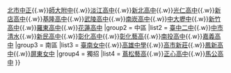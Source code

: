 {{Navbox
|name    = 臺灣高中音樂藝術才能班
|title   = {{flagicon|ROC}} 臺灣高級中等學校音樂藝術才能班
|state   = {{{state<includeonly>|autocollapse</includeonly>}}}
|titlestyle = background-color:#FA8000; color:#FFFFFF
|groupstyle = background-color:#FFC991; 
|group1  = 北區
|list1   = [[臺北市立復興高級中學|北市復興]]{{.w}}[[臺北市立中正高級中學|北市中正]]{{.w}}[[國立臺灣師範大學附屬高級中學|師大附中]]{{.w}}[[新北市私立淡江高級中學|淡江高中]]{{.w}}[[新北市立新北高級中學|新北高中]]{{.w}}[[新北市私立光仁高級中學|光仁高中]]{{.w}}[[新北市立新店高級中學|新店高中]]{{.w}}[[國立基隆高級中學|基隆高中]]{{.w}}[[桃園市立武陵高級中等學校|武陵高中]]{{.w}}[[桃園市立南崁高級中等學校|南崁高中]]{{.w}}[[國立中央大學附屬中壢高級中學|中大壢中]]{{.w}}[[國立新竹高級中學|新竹高中]]{{.w}}[[國立羅東高級中學|羅東高中]]{{.w}}[[國立花蓮高級中學|花蓮高中]]
|group2  = 中區
|list2   = [[臺中市立臺中第二高級中等學校|臺中二中]]{{.w}}[[臺中市立清水高級中等學校|中市清水]]{{.w}}[[臺中市私立新民高級中學|新民高中]]{{.w}}[[國立彰化高級中學|彰化高中]]{{.w}}[[彰化藝術高中|彰化藝高]]{{.w}}[[國立南投高級中學|南投高中]]{{.w}}[[國立嘉義高級中學|嘉義高中]]
|group3  = 南區
|list3   = [[國立臺南女子高級中學|臺南女中]]{{.w}}[[高雄市立高雄高級中學|高雄中學]]{{.w}}[[高雄市立新莊高級中學|高市新莊]]{{.w}}[[國立鳳新高級中學|鳳新高中]]{{.w}}[[國立屏東女子高級中學|屏東女中]]
|group4  = 獨招
|list4   = [[雲林縣立蔦松藝術高級中等學校|蔦松藝高]]{{.w}}[[雲林縣私立正心高級中學|正心高中]]{{.w}}[[國立馬公高級中學|馬公高中]]
}}